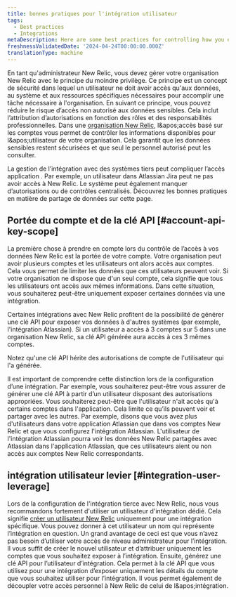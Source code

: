 ```yaml
---
title: bonnes pratiques pour l'intégration utilisateur
tags:
  - Best practices
  - Integrations
metaDescription: Here are some best practices for controlling how you expose your New Relic data when you're using an integration.
freshnessValidatedDate: '2024-04-24T00:00:00.000Z'
translationType: machine
---
```


En tant qu'administrateur New Relic, vous devez gérer votre organisation New Relic avec le principe du moindre privilège. Ce principe est un concept de sécurité dans lequel un utilisateur ne doit avoir accès qu'aux données, au système et aux ressources spécifiques nécessaires pour accomplir une tâche nécessaire à l'organisation. En suivant ce principe, vous pouvez réduire le risque d’accès non autorisé aux données sensibles. Cela inclut l’attribution d’autorisations en fonction des rôles et des responsabilités professionnelles. Dans une [organisation New Relic](/docs/accounts/accounts-billing/account-structure/new-relic-account-structure/), l&amp;apos;accès basé sur les comptes vous permet de contrôler les informations disponibles pour l&amp;apos;utilisateur de votre organisation. Cela garantit que les données sensibles restent sécurisées et que seul le personnel autorisé peut les consulter.

La gestion de l’intégration avec des systèmes tiers peut compliquer l’accès application . Par exemple, un utilisateur dans Atlassian Jira peut ne pas avoir accès à New Relic. Le système peut également manquer d’autorisations ou de contrôles centralisés. Découvrez les bonnes pratiques en matière de partage de données sur cette page.

## Portée du compte et de la clé API [#account-api-key-scope]

La première chose à prendre en compte lors du contrôle de l’accès à vos données New Relic est la portée de votre compte. Votre organisation peut avoir plusieurs comptes et les utilisateurs ont alors accès aux comptes. Cela vous permet de limiter les données que ces utilisateurs peuvent voir. Si votre organisation ne dispose que d'un seul compte, cela signifie que tous les utilisateurs ont accès aux mêmes informations. Dans cette situation, vous souhaiterez peut-être uniquement exposer certaines données via une intégration.

Certaines intégrations avec New Relic profitent de la possibilité de générer une clé API pour exposer vos données à d'autres systèmes (par exemple, l'intégration Atlassian). Si un utilisateur a accès à 3 comptes sur 5 dans une organisation New Relic, sa clé API générée aura accès à ces 3 mêmes comptes.

<Callout variant="important">
  Notez qu'une clé API hérite des autorisations de compte de l'utilisateur qui l'a générée.
</Callout>

Il est important de comprendre cette distinction lors de la configuration d’une intégration. Par exemple, vous souhaiterez peut-être vous assurer de générer une clé API à partir d’un utilisateur disposant des autorisations appropriées. Vous souhaiterez peut-être que l'utilisateur n'ait accès qu'à certains comptes dans l'application. Cela limite ce qu’ils peuvent voir et partager avec les autres. Par exemple, disons que vous avez plus d'utilisateurs dans votre application Atlassian que dans vos comptes New Relic et que vous configurez l'intégration Atlassian. L'utilisateur de l'intégration Atlassian pourra voir les données New Relic partagées avec Atlassian dans l'application Atlassian, que ces utilisateurs aient ou non accès aux comptes New Relic correspondants.

## intégration utilisateur levier [#integration-user-leverage]

Lors de la configuration de l'intégration tierce avec New Relic, nous vous recommandons fortement d'utiliser un utilisateur d'intégration dédié. Cela signifie [créer un utilisateur New Relic](/docs/accounts/accounts-billing/new-relic-one-user-management/user-permissions/) uniquement pour une intégration spécifique. Vous pouvez donner à cet utilisateur un nom qui représente l’intégration en question. Un grand avantage de ceci est que vous n’avez pas besoin d’utiliser votre accès de niveau administrateur pour l’intégration. Il vous suffit de créer le nouvel utilisateur et d’attribuer uniquement les comptes que vous souhaitez exposer à l’intégration. Ensuite, générez une clé API pour l’utilisateur d’intégration. Cela permet à la clé API que vous utilisez pour une intégration d’exposer uniquement les détails du compte que vous souhaitez utiliser pour l’intégration. Il vous permet également de découpler votre accès personnel à New Relic de celui de l&amp;apos;intégration.
